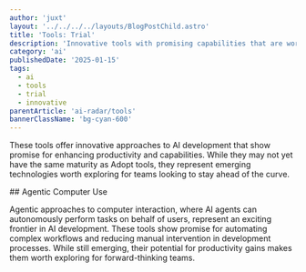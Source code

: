 ```yaml
---
author: 'juxt'
layout: '../../../../layouts/BlogPostChild.astro'
title: 'Tools: Trial'
description: 'Innovative tools with promising capabilities that are worth exploring for enhanced productivity'
category: 'ai'
publishedDate: '2025-01-15'
tags:
  - ai
  - tools
  - trial
  - innovative
parentArticle: 'ai-radar/tools'
bannerClassName: 'bg-cyan-600'
---
```


These tools offer innovative approaches to AI development that show promise for enhancing productivity and capabilities. While they may not yet have the same maturity as Adopt tools, they represent emerging technologies worth exploring for teams looking to stay ahead of the curve.

<div data-radar='true' data-meta='{"label":"Agentic Computer Use"}' />
## Agentic Computer Use

Agentic approaches to computer interaction, where AI agents can autonomously perform tasks on behalf of users, represent an exciting frontier in AI development. These tools show promise for automating complex workflows and reducing manual intervention in development processes. While still emerging, their potential for productivity gains makes them worth exploring for forward-thinking teams.
